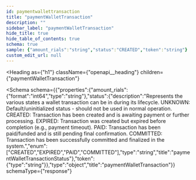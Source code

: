 ```yaml
---
id: paymentwallettransaction
title: "paymentWalletTransaction"
description: ""
sidebar_label: "paymentWalletTransaction"
hide_title: true
hide_table_of_contents: true
schema: true
sample: {"amount_rials":"string","status":"CREATED","token":"string"}
custom_edit_url: null
---
```



<Heading
  as={"h1"}
  className={"openapi__heading"}
  children={"paymentWalletTransaction"}
>
</Heading>





<Schema
  schema={{"properties":{"amount_rials":{"format":"int64","type":"string"},"status":{"description":"Represents the various states a wallet transaction can be in during its lifecycle. UNKNOWN: Default/uninitialized status - should not be used in normal operation. CREATED: Transaction has been created and is awaiting payment or further processing. EXPIRED: Transaction was created but expired before completion (e.g., payment timeout). PAID: Transaction has been paid/funded and is still pending final confirmation. COMMITTED: Transaction has been successfully committed and finalized in the system.","enum":["CREATED","EXPIRED","PAID","COMMITTED"],"type":"string","title":"paymentWalletTransactionStatus"},"token":{"type":"string"}},"type":"object","title":"paymentWalletTransaction"}}
  schemaType={"response"}
>
  
</Schema>
            